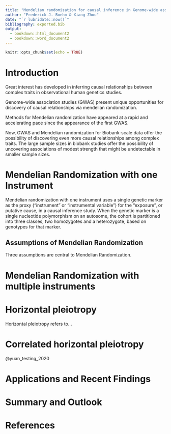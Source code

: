```yaml
---
title: "Mendelian randomization for causal inference in Genome-wide association studies"
author: "Frederick J. Boehm & Xiang Zhou"
date: "`r lubridate::now()`"
bibliography: exported.bib
output: 
  - bookdown::html_document2
  - bookdown::word_document2
---
```


```r
knitr::opts_chunk$set(echo = TRUE)
```

# Introduction

Great interest has developed in inferring causal relationships between complex 
traits in observational human genetics studies. 

Genome-wide association studies (GWAS) present unique opportunities for 
discovery of causal relationships via mendelian randomization.

Methods for Mendelian randomization have appeared at a rapid and accelerating pace since the 
appearance of the first GWAS. 

Now, GWAS and Mendelian randomization for Biobank-scale data offer the possibility
of discovering even more causal relationships among complex traits. The large
sample sizes in biobank studies offer the possibility of uncovering associations of modest strength 
that might be undetectable in smaller sample sizes. 




# Mendelian Randomization with one Instrument

Mendelian randomization with one instrument uses a single genetic marker 
as the proxy ("instrument" or "instrumental variable") for the "exposure", or 
putative cause, in a causal inference study. When the genetic marker is a single
nucleotide polymorphism on an autosome, the cohort is partitioned into three 
classes, two homozygotes and a heterozygote, based on genotypes for that marker.



## Assumptions of Mendelian Randomization

Three assumptions are central to Mendelian Randomization.



# Mendelian Randomization with multiple instruments




# Horizontal pleiotropy

Horizontal pleiotropy refers to...




# Correlated horizontal pleiotropy

@yuan_testing_2020 


# Applications and Recent Findings


# Summary and Outlook


# References

